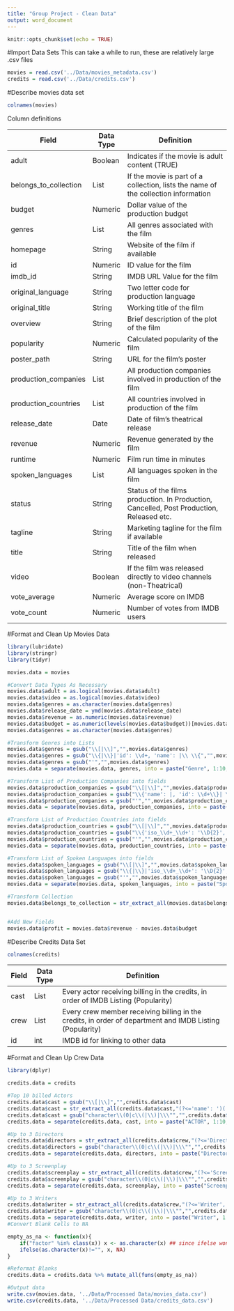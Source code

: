 ```yaml
---
title: "Group Project - Clean Data"
output: word_document
---
```


```r
knitr::opts_chunk$set(echo = TRUE)
```

#Import Data Sets
This can take a while to run, these are relatively large .csv files
```r
movies = read.csv('../Data/movies_metadata.csv')
credits = read.csv('../Data/credits.csv')
```

#Describe movies data set
```r
colnames(movies)
```

Column definitions

|Field|Data Type|Definition|
|-----+----------------+-------------------------------------------------------------------------------------------------|
|adult|Boolean|Indicates if the movie is adult content (TRUE)|
|belongs_to_collection|List|If the movie is part of a collection, lists the name of the collection information|
|budget|Numeric|Dollar value of the production budget|
|genres|List|All genres associated with the film|
|homepage|String|Website of the film if available|
|id|Numeric|ID value for the film|
|imdb_id|String|IMDB URL Value for the film|
|original_language|String|Two letter code for production language|
|original_title|String|Working title of the film|
|overview|String|Brief description of the plot of the film|
|popularity|Numeric|Calculated popularity of the film|
|poster_path|String|URL for the film's poster|
|production_companies|List|All production companies involved in production of the film|
|production_countries|List|All countries involved in production of the film|
|release_date|Date|Date of film's theatrical release|
|revenue|Numeric|Revenue generated by the film|
|runtime|Numeric|Film run time in minutes|
|spoken_languages|List|All languages spoken in the film|
|status|String|Status of the films production. In Production, Cancelled, Post Production, Released etc.|
|tagline|String|Marketing tagline for the film if available|
|title|String|Title of the film when released|
|video|Boolean| If the film was released directly to video channels (non-Theatrical)|
|vote_average|Numeric|Average score on IMDB|
|vote_count|Numeric|Number of votes from IMDB users|

#Format and Clean Up Movies Data
```r
library(lubridate)
library(stringr)
library(tidyr)

movies.data = movies

#Convert Data Types As Necessary
movies.data$adult = as.logical(movies.data$adult)
movies.data$video = as.logical(movies.data$video)
movies.data$genres = as.character(movies.data$genres)
movies.data$release_date = ymd(movies.data$release_date)
movies.data$revenue = as.numeric(movies.data$revenue)
movies.data$budget = as.numeric(levels(movies.data$budget))[movies.data$budget]
movies.data$genres = as.character(movies.data$genres)

#Transform Genres into Lists
movies.data$genres = gsub("\\[|\\]","",movies.data$genres)
movies.data$genres = gsub("\\{|\\}|'id': \\d+, 'name': |\\ \\{","",movies.data$genres)
movies.data$genres = gsub("'","",movies.data$genres)
movies.data = separate(movies.data, genres, into = paste("Genre", 1:10, sep='_'), sep=',')

#Transform List of Production Companies into fields
movies.data$production_companies = gsub("\\[|\\]","",movies.data$production_companies)
movies.data$production_companies = gsub("\\{'name': |, 'id': \\d+\\}| \\{'name': ","",movies.data$production_companies)
movies.data$production_companies = gsub("'","",movies.data$production_companies)
movies.data = separate(movies.data, production_companies, into = paste("Production_Company", 1:27, sep='_'), sep=',')

#Transform List of Production Countries into fields
movies.data$production_countries = gsub("\\[|\\]","",movies.data$production_countries)
movies.data$production_countries = gsub("\\{'iso_\\d+_\\d+': '\\D{2}', 'name': |\\}","",movies.data$production_countries)
movies.data$production_countries = gsub("'","",movies.data$production_countries)
movies.data = separate(movies.data, production_countries, into = paste("Production_Countries", 1:26, sep='_'), sep=',')

#Transform List of Spoken Languages into fields
movies.data$spoken_languages = gsub("\\[|\\]","",movies.data$spoken_languages)
movies.data$spoken_languages = gsub("\\{|\\}|'iso_\\d+_\\d+': '\\D{2}', 'name': ","",movies.data$spoken_languages)
movies.data$spoken_languages = gsub("'","",movies.data$spoken_languages)
movies.data = separate(movies.data, spoken_languages, into = paste("Spoken_Language", 1:20, sep='_'), sep=',')

#Transform Collection
movies.data$belongs_to_collection = str_extract_all(movies.data$belongs_to_collection,"(?<='name': ')(.*)(?=', 'poster_path)", simplify = TRUE)


#Add New Fields
movies.data$profit = movies.data$revenue - movies.data$budget

```
#Describe Credits Data Set
```r
colnames(credits)
```
|Field|Data Type|Definition|
|-----+----------------+-------------------------------------------------------------------------------------------------|
|cast|List|Every actor receiving billing in the credits, in order of IMDB Listing (Popularity)|
|crew|List|Every crew member receiving billing in the credits, in order of department and IMDB Listing (Popularity)|
|id|int|IMDB id for linking to other data|

#Format and Clean Up Crew Data
```r
library(dplyr)

credits.data = credits

#Top 10 billed Actors
credits.data$cast = gsub("\\[|\\]","",credits.data$cast)
credits.data$cast = str_extract_all(credits.data$cast,"(?<='name': ')(.*?)(?=', 'order':)",simplify = FALSE)
credits.data$cast = gsub("character\\(0|c\\(|\\)|\\\"","",credits.data$cast)
credits.data = separate(credits.data, cast, into = paste("ACTOR", 1:10, sep='_'), sep=',')

#Up to 3 Directors
credits.data$directors = str_extract_all(credits.data$crew,"(?<='Director', 'name': ')(.*?)(?=', 'profile_path':)",simplify = FALSE)
credits.data$directors = gsub("character\\(0|c\\(|\\)|\\\"","",credits.data$directors)
credits.data = separate(credits.data, directors, into = paste("Director", 1:3, sep='_'), sep=',')

#Up to 3 Screenplay
credits.data$screenplay = str_extract_all(credits.data$crew,"(?<='Screenplay', 'name': ')(.*?)(?=', 'profile_path':)",simplify = FALSE)
credits.data$screenplay = gsub("character\\(0|c\\(|\\)|\\\"","",credits.data$screenplay)
credits.data = separate(credits.data, screenplay, into = paste("Screenplay", 1:3, sep='_'), sep=',')

#Up to 3 Writers
credits.data$writer = str_extract_all(credits.data$crew,"(?<='Writer', 'name': ')(.*?)(?=', 'profile_path':)",simplify = FALSE)
credits.data$writer = gsub("character\\(0|c\\(|\\)|\\\"","",credits.data$writer)
credits.data = separate(credits.data, writer, into = paste("Writer", 1:3, sep='_'), sep=',')
#Convert Blank Cells to NA

empty_as_na <- function(x){
    if("factor" %in% class(x)) x <- as.character(x) ## since ifelse wont work with factors
    ifelse(as.character(x)!="", x, NA)
}

#Reformat Blanks
credits.data = credits.data %>% mutate_all(funs(empty_as_na)) 

```

```r
#Output data
write.csv(movies.data, '../Data/Processed Data/movies_data.csv')
write.csv(credits.data, '../Data/Processed Data/credits_data.csv')
```
